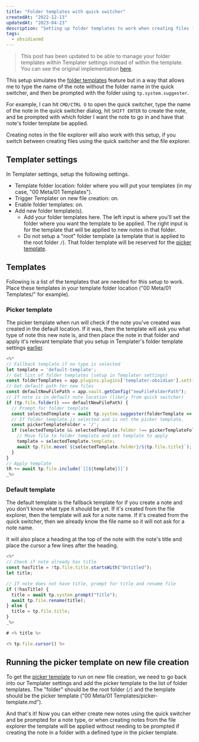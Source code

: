 ```yaml
---
title: "Folder templates with quick switcher"
createdAt: "2022-12-13"
updatedAt: "2023-04-23"
description: "Setting up folder templates to work when creating files from the file explorer and from the quick switcher."
tags:
  - obsidianmd
---
```


> This post has been updated to be able to manage your folder templates within Templater settings instead of within the template. You can see the original implementation [here](https://github.com/Zachatoo/zach-young-dot-dev-content/blob/75bce54e04a4146ff982670d23a7efdd64cc39a3/blog/folder-templates-with-quick-switcher.mdx).

This setup simulates the [folder templates](https://silentvoid13.github.io/Templater/settings.html#folder-templates) feature but in a way that allows me to type the name of the note without the folder name in the quick switcher, and then be prompted with the folder using `tp.system.suggester`.

For example, I can hit `CMD/CTRL O` to open the quick switcher, type the name of the note in the quick switcher dialog, hit `SHIFT ENTER` to create the note, and be prompted with which folder I want the note to go in and have that note's folder template be applied.

Creating notes in the file explorer will also work with this setup, if you switch between creating files using the quick switcher and the file explorer.

## Templater settings

In Templater settings, setup the following settings.

- Template folder location: folder where you will put your templates (in my case, "00 Meta/01 Templates").
- Trigger Templater on new file creation: on.
- Enable folder templates: on.
- Add new folder template(s).
  - Add your folder templates here. The left input is where you'll set the folder where you want the template to be applied. The right input is for the template that will be applied to new notes in that folder.
  - Do not setup a "root" folder template (a template that is applied to the root folder `/`). That folder template will be reserved for the [picker template](#picker-template).

## Templates

Following is a list of the templates that are needed for this setup to work. Place these templates in your template folder location ("00 Meta/01 Templates/" for example).

### Picker template

The picker template when run will check if the note you've created was created in the default location. If it was, then the template will ask you what type of note this new note is, and then place the note in that folder and apply it's relevant template that you setup in Templater's folder template settings [earlier](#templater-settings).

```js title="picker-template.md"
<%*
// Fallback template if no type is selected
let template = 'default-template';
// Get list of folder templates (setup in Templater settings)
const folderTemplates = app.plugins.plugins['templater-obsidian'].settings.folder_templates;
// Get default path for new files
const defaultNewFilePath = app.vault.getConfig("newFileFolderPath");
// If note is in default note location (likely from quick switcher)
if (tp.file.folder() === defaultNewFilePath) {
  // Prompt for folder template
  const selectedTemplate = await tp.system.suggester(folderTemplate => folderTemplate.folder, folderTemplates);
  // If folder template is selected and is not the picker template,
  const pickerTemplateFolder = '/';
  if (selectedTemplate && selectedTemplate.folder !== pickerTemplateFolder) {
    // Move file to folder template and set template to apply
    template = selectedTemplate.template;
    await tp.file.move(`${selectedTemplate.folder}/${tp.file.title}`);
  }
}
// Apply template
tR += await tp.file.include(`[[${template}]]`)
_%>
```

### Default template

The default template is the fallback template for if you create a note and you don't know what type it should be yet. If it's created from the file explorer, then the template will ask for a note name. If it's created from the quick switcher, then we already know the file name so it will not ask for a note name.

It will also place a heading at the top of the note with the note's title and place the cursor a few lines after the heading.

```js title="default-template.md"
<%*
// Check if note already has title
const hasTitle = !tp.file.title.startsWith("Untitled");
let title;

// If note does not have title, prompt for title and rename file
if (!hasTitle) {
  title = await tp.system.prompt("Title");
  await tp.file.rename(title);
} else {
  title = tp.file.title;
}
_%>

# <% title %>

<% tp.file.cursor() %>
```

## Running the picker template on new file creation

To get the [picker template](#picker-template) to run on new file creation, we need to go back into our Templater settings and add the picker template to the list of folder templates. The "folder" should be the root folder (`/`) and the template should be the picker template ("00 Meta/01 Templates/picker-template.md").

And that's it! Now you can either create new notes using the quick switcher and be prompted for a note type, or when creating notes from the file explorer the template will be applied without needing to be prompted if creating the note in a folder with a defined type in the picker template.
